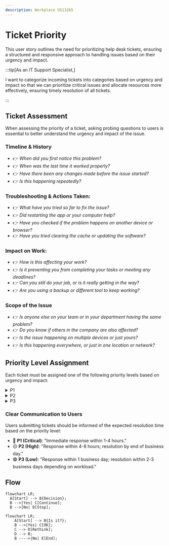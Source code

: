 ```yaml
---
description: Workplace US13265
---
```




# Ticket Priority

This user story outlines the need for prioritizing help desk tickets, ensuring a structured and responsive approach to handling issues based on their urgency and impact.




:::tip[As an IT Support Specialist,] 

I want to categorize incoming tickets into categories based on urgency and impact so that we can prioritize critical issues and allocate resources more effectively, ensuring timely resolution of all tickets.

:::

## Ticket Assessment
When assessing the priority of a ticket, asking probing questions to users is essential to better understand the urgency and impact of the issue.

### **Timeline & History**
- 👉 _When did you first notice this problem?_
- 👉 _When was the last time it worked properly?_
- 👉 _Have there been any changes made before the issue started?_
- 👉 _Is this happening repeatedly?_

### **Troubleshooting & Actions Taken:**
- 👉 _What have you tried so far to fix the issue?_
- 👉 _Did restarting the app or your computer help?_
- 👉 _Have you checked if the problem happens on another device or browser?_
- 👉 _Have you tried clearing the cache or updating the software?_

### **Impact on Work:**
- 👉 _How is this affecting your work?_
- 👉 _Is it preventing you from completing your tasks or meeting any deadlines?_
- 👉 _Can you still do your job, or is it really getting in the way?_
- 👉 _Are you using a backup or different tool to keep working?_

### **Scope of the Issue**
- 👉 _Is anyone else on your team or in your department having the same problem?_
- 👉 _Do you know if others in the company are also affected?_
- 👉 _Is the issue happening on multiple devices or just yours?_
- 👉 _Is this happening everywhere, or just in one location or network?_


## Priority Level Assignment

Each ticket must be assigned one of the following priority levels based on urgency and impact:




<details>
<summary>P1</summary>

<!-- <h3 id="#P1">P1</h3> -->
 🔴 **Priority 1 (Critical)** – Urgent/High Impact

The issue causes a complete system outage, severe service degradation, or a critical failure affecting all users or a key business function

- **Examples**:
  - A server is down, and the business can't operate.
  - A core application is inaccessible or not functioning, affecting all users.
  - A security breach or critical vulnerability.
- **Response Time**: Immediate response; resolution within hours (typically 1-4 hours).
- **Action**: 
<!-- - **Action**: Escalate to senior technical staff, prioritize above all other tasks, and provide frequent updates. -->


</details>

<details>
<summary>P2</summary>

🟡 **Priority 2 (High)** – Major Issue

The issue significantly impacts productivity but doesn’t cause a complete outage. A workaround may exist, but it requires a resolution to restore full functionality.
  - **Examples**:
    - A team or department cannot access a specific application or system, limiting their ability to perform work.
    - Performance issues affecting a large group of users (e.g., slow network or database performance).
    - Some functionality of an essential service is degraded (e.g., email access intermittently unavailable).
  - **Response Time**: Prompt response (typically within 4-8 hours); resolution within the same business day if possible.
  - **Action**: Investigate as a priority, communicate progress regularly, and escalate if necessary.


</details>

<details>
<summary>P3</summary>

🟢 **Priority 3 (Low)** – Minor Issue

The issue has minimal impact on productivity and can be addressed in routine support cycles. It’s a non-critical problem that can wait for a resolution without affecting business operations.
  - **Examples**:
    - Software or hardware minor glitches (e.g., user-facing issues like a non-critical software bug).
    - Feature requests or enhancements.
    - General troubleshooting or setup support (e.g., password resets, configuration issues).
  - **Response Time**: Response within 1 business day; resolution within a few days depending on workload.
  - **Action**: Address during regular support cycles, schedule for resolution as needed.

</details>

<!-- 
### **Automatic Notification**:

- When a **Priority 1 (Critical)** ticket is created, an automatic high-priority notification should be sent to the appropriate team or individual to ensure immediate action is taken.
- **Priority 2 (High)** tickets should trigger a prompt notification for quick attention.
- **Priority 3 (Low)** tickets will trigger standard notifications, with a response within the next business day. -->

### **Clear Communication to Users**

Users submitting tickets should be informed of the expected resolution time based on the priority level:

- 🔴 **P1 (Critical)**: "Immediate response within 1-4 hours."
- 🟡 **P2 (High)**: "Response within 4-8 hours; resolution by end of business day."
- 🟢 **P3 (Low)**: "Response within 1 business day; resolution within 2-3 business days depending on workload."

## Flow


```mermaid
flowchart LR;
  A[Start] --> B{Decision};
  B -->|Yes| C[Continue];
  B -->|No| D[Stop];
```


```mermaid
flowchart LR;
    A[Start] --> B{Is it?};
    B -->|Yes| C[OK];
    C --> D[Rethink];
    D --> B;
    B ---->|No| E[End];
```
